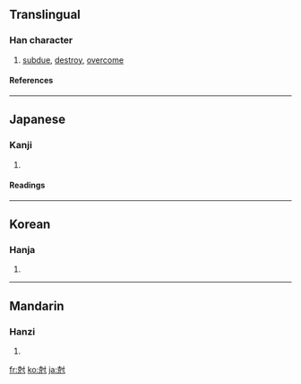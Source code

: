 {{see|剋}}

==Translingual==
===Han character===
{{Han char|rn=41|rad=寸|as=07|sn=10|four=|canj=十山木戈 (JUDI)}}
# [[subdue]], [[destroy]], [[overcome]]
====References====
{{Han ref|kx=0294.140|dkj=07435|dj=0583.010|hdz=10506.060|uh=5C05|ud=23557}}
----
==Japanese==
===Kanji===
{{ja-kanji|grade=|rs=寸07}}
# {{defn|Japanese}} 
====Readings====
{{ja-readings|on=[[こく]] (koku)|kun=[[かつ]] (katsu)}}
----
==Korean==
===Hanja===
{{ko-hanja|hangeul=극|rv=geuk|mr=kŭk}}
# {{defn|Korean}}
----
==Mandarin==
===Hanzi===
{{cmn-hanzi|pin=[[jiàng]] ([[jiang4]]), [[kè]] ([[ke4]]), [[qiāng]] ([[qiang1]])|wg=chiang<sup>4</sup>, k'o<sup>4</sup>, ch'iang<sup>1</sup>}}
# {{defn|Mandarin}}

[[fr:尅]]
[[ko:尅]]
[[ja:尅]]